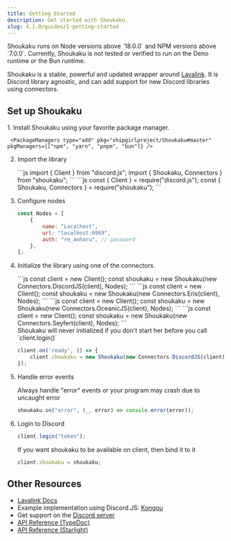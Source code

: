 ```yaml
---
title: Getting Started
description: Get started with Shoukaku.
slug: 4.1.0/guides/1-getting-started
---
```



<Aside type="tip">
  Shoukaku runs on Node versions above `18.0.0` and NPM versions above `7.0.0`.
  Currently, Shoukaku is not tested or verified to run on the Deno runtime or the Bun runtime.
</Aside>

Shoukaku is a stable, powerful and updated wrapper around [Lavalink](https://lavalink.dev/). It is Discord library agnostic, and can add support for new Discord libraries using connectors.

## Set up Shoukaku

<Steps>
  1. Install Shoukaku using your favorite package manager.

     <PackageManagers type="add" pkg="shipgirlproject/Shoukaku#master" pkgManagers={["npm", "yarn", "pnpm", "bun"]} />

  2. Import the library

     <Tabs>
       <TabItem label="ESM">
         ```js
         import { Client } from "discord.js";
         import { Shoukaku, Connectors } from "shoukaku";
         ```
       </TabItem>

       <TabItem label="CJS">
         ```js
         const { Client } = require("discord.js");
         const { Shoukaku, Connectors } = require("shoukaku");
         ```
       </TabItem>
     </Tabs>

  3. Configure nodes

     ```js
     const Nodes = [
         {
             name: "Localhost",
             url: "localhost:6969",
             auth: "re_aoharu", // password
         },
     ];
     ```

  4. Initialize the library using one of the connectors.

     <Tabs>
       <TabItem label="Discord.JS">
         ```js
         const client = new Client();
         const shoukaku = new Shoukaku(new Connectors.DiscordJS(client), Nodes);
         ```
       </TabItem>

       <TabItem label="Eris">
         ```js
         const client = new Client();
         const shoukaku = new Shoukaku(new Connectors.Eris(client), Nodes);
         ```
       </TabItem>

       <TabItem label="Oceanic.JS">
         ```js
         const client = new Client();
         const shoukaku = new Shoukaku(new Connectors.OceanicJS(client), Nodes);
         ```
       </TabItem>

       <TabItem label="Seyfert">
         ```js
         const client = new Client();
         const shoukaku = new Shoukaku(new Connectors.Seyfert(client), Nodes);
         ```
       </TabItem>
     </Tabs>

     <Aside type="danger" title="Do not ever do this!">
       Shoukaku will never initialized if you don't start her before you call `client.login()`

       ```js
       client.on('ready', () => {
           client.shoukaku = new Shoukaku(new Connectors.DiscordJS(client), Nodes);
       });
       ```
     </Aside>

  5. Handle error events

     Always handle "error" events or your program may crash due to uncaught error

     ```js
     shoukaku.on("error", (_, error) => console.error(error));
     ```

  6. Login to Discord

     ```js
     client.login("token");
     ```

     <Aside type="tip">
       If you want shoukaku to be available on client, then bind it to it

       ```js
       client.shoukaku = shoukaku;
       ```
     </Aside>
</Steps>

## Other Resources

* [Lavalink Docs](https://lavalink.dev)
* Example implementation using Discord.JS: [Kongou](https://github.com/Deivu/Kongou)
* Get support on the [Discord server](https://discord.gg/FVqbtGu)
* [API Reference (TypeDoc)](https://shoukaku.shipgirl.moe)
* [API Reference (Starlight)](/4.1.0/api/classes/shoukaku)
